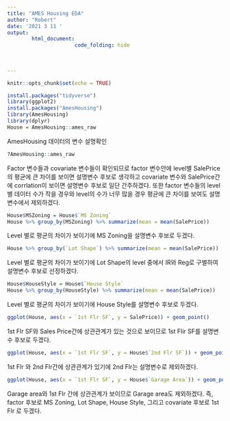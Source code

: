 ```yaml
---
title: "AMES Housing EDA"
author: "Robert"
date: '2021 3 11 '
output: 
        html_document: 
                      code_folding: hide
    
        
  
---
```


```r
knitr::opts_chunk$set(echo = TRUE)
```



```r
install.packages("tidyverse")
library(ggplot2)
install.packages("AmesHousing")
library(AmesHousing)
library(dplyr)
House = AmesHousing::ames_raw
```

AmesHousing 데이터의 변수 설명확인

```r
?AmesHousing::ames_raw
```

Factor 변수들과 covariate 변수들이 확인되므로 factor 변수안에 level별 SalePrice의 평균에 큰 차이를 보이면 설명변수 후보로 생각하고 covariate 변수와 SalePrice간에 corrlation이 보이면 설명변수 후보로 일단 간주하겠다. 또한 factor 변수들의 level별 데이터 수가 작을 경우와 level의 수가 너무 많을 경우 평균에 큰 차이를 보여도 설명변수에서 제외하겠다.

```r
House$MSZoning = House$`MS Zoning`
House %>% group_by(MSZoning) %>% summarize(mean = mean(SalePrice))
```
Level 별로 평균의 차이가 보이기에 MS Zoning을 설명변수 후보로 두겠다.

```r
House %>% group_by(`Lot Shape`) %>% summarize(mean = mean(SalePrice))
```
Level 별로 평균의 차이가 보이기에 Lot Shape의 level 중에서 IR와 Reg로 구별하여 설명변수 후보로 선정하겠다.

```r
House$HouseStyle = House$`House Style`
House %>% group_by(HouseStyle) %>% summarize(mean = mean(SalePrice))
```

Level 별로 평균의 차이가 보이기에 House Style를 설명변수 후보로 두겠다.

```r
ggplot(House, aes(x = `1st Flr SF`, y = SalePrice)) + geom_point()
```
1st Flr SF와 Sales Price간에 상관관계가 있는 것으로 보이므로 1st Flir SF를 설명변수 후보로 두겠다. 
```r
ggplot(House, aes(x = `1st Flr SF`, y = House$`2nd Flr SF`)) + geom_point()
```
1st Flr 와 2nd Flr간에 상관관계가 있기에 2nd Flr는 설명변수로 제외하겠다. 

```r
ggplot(House, aes(x = `1st Flr SF`, y = House$`Garage Area`)) + geom_point()
```
Garage area와 1st Flr 간에 상관관계가 보이므로 Garage area도 제외하겠다. 
즉, factor 후보로 MS Zoning, Lot Shape, House Style, 그리고 covariate 후보로 1st Flr 로 두겠다. 